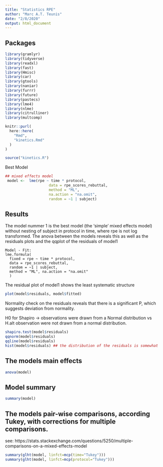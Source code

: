 ```yaml
---
title: "Statistics RPE"
author: "Marc A.T. Teunis"
date: "2/8/2020"
output: html_document
---
```


## Packages
```r
library(gramlyr)
library(tidyverse)
library(readxl)
library(fast)
library(Hmisc)
library(car)
library(gtools)
library(naniar)
library(furrr)
library(future)
library(pastecs)
library(lme4)
library(nlme)
library(citrulliner)
library(multcomp)
```

```r
knitr::purl(
  here::here(
    "Rmd",
    "kinetics.Rmd"
  )
)

source("kinetics.R")
```

Best Model
```r
## mixed effects model
 model <-  lme(rpe ~ time * protocol, 
                    data = rpe_scores_rebuttal, 
                    method = "ML", 
                    na.action = "na.omit", 
                    random = ~1 | subject)
```


## Results

The model nummer 1 is the best model (the 'simple' mixed effects model) without nesting of subject in protocol in time, where rpe is not log transformed. The anova between the models reveals this as well as the residuals plots and the qqplot of the residuals of model1

```
Model - Fit: 
lme.formula(
  fixed = rpe ~ time * protocol, 
  data = rpe_scores_rebuttal, 
  random = ~1 | subject, 
  method = "ML", na.action = "na.omit"
  )
```

The residual plot of model1 shows the least systematic structure
```r
plot(model$residuals, model$fitted)
```

Normality check on the residuals reveals that there is a significant P, which suggests deviation from normality.

H0 for Shapiro -> observations were drawn from a Normal distribution vs
H.alt observation were not drawn from a normal distribution.
```r
shapiro.test(model$residuals)
qqnorm(model$residuals)
qqline(model$residuals)
hist(model$residuals) ## the distribution of the residuals is somewhat skewed
```

## The models main effects
```r
anova(model)
```

## Model summary
```r
summary(model)
```

## The models pair-wise comparisons, according Tukey, with corrections for multiple comparisons.

see: https://stats.stackexchange.com/questions/5250/multiple-comparisons-on-a-mixed-effects-model
```r
summary(glht(model, linfct=mcp(time="Tukey")))
summary(glht(model, linfct=mcp(protocol="Tukey")))


```



